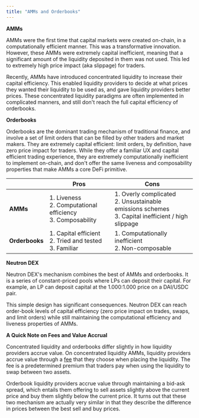 ```yaml
---
title: "AMMs and Orderbooks"
---
```


**AMMs**

AMMs were the first time that capital markets were created on-chain, in a computationally efficient manner. This was a transformative innovation. However, these AMMs were extremely capital inefficient, meaning that a significant amount of the liquidity deposited in them was not used. This led to extremely high price impact (aka slippage) for traders.

Recently, AMMs have introduced concentrated liquidity to increase their capital efficiency. This enabled liquidity providers to decide at what prices they wanted their liquidity to be used as, and gave liquidity providers better prices. These concentrated liquidity paradigms are often implemented in complicated manners, and still don't reach the full capital efficiency of orderbooks.

**Orderbooks**

Orderbooks are the dominant trading mechanism of traditional finance, and involve a set of limit orders that can be filled by other traders and market makers. They are extremely capital efficient: limit orders, by definition, have zero price impact for traders. While they offer a familiar UX and capital efficient trading experience, they are extremely computationally inefficient to implement on-chain, and don't offer the same liveness and composability properties that make AMMs a core DeFi primitive.

| | Pros | Cons |
|---|---|---|
| **AMMs** | 1. Liveness<br/>2. Computational efficiency<br/>3. Composability | 1. Overly complicated<br/>2. Unsustainable emissions schemes<br/>3. Capital inefficient / high slippage |
| **Orderbooks** | 1. Capital efficient<br/>2. Tried and tested<br/>3. Familiar | 1. Computationally inefficient<br/>2. Non-composable |

**Neutron DEX**

Neutron DEX's mechanism combines the best of AMMs and orderbooks. It is a series of constant-priced pools where LPs can deposit their capital. For example, an LP can deposit capital at the 1.000:1.000 price on a DAI/USDC pair.

This simple design has significant consequences. Neutron DEX can reach order-book levels of capital efficiency (zero price impact on trades, swaps, and limit orders) while still maintaining the computational efficiency and liveness properties of AMMs.

**A Quick Note on Fees and Value Accrual**

Concentrated liquidity and orderbooks differ slightly in how liquidity providers accrue value. On concentrated liquidity AMMs, liquidity providers accrue value through a [fee](/developers/modules/dex/concepts/fees) that they choose when placing the liquidity. The fee is a predetermined premium that traders pay when using the liquidity to swap between two assets.

Orderbook liquidity providers accrue value through maintaining a bid-ask spread, which entails them offering to sell assets slightly above the current price and buy them slightly below the current price. It turns out that these two mechanism are actually very similar in that they describe the difference in prices between the best sell and buy prices.
